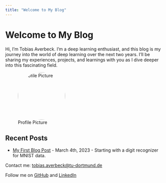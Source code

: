 ---
title: "Welcome to My Blog"
---

# Welcome to My Blog

Hi, I'm Tobias Averbeck. I'm a deep learning enthusiast, and this blog is my journey into the world of deep learning over the next two years. I'll be sharing my experiences, projects, and learnings with you as I dive deeper into this fascinating field.

![Profile Picture](profile.jpg){width=150 height=150 style="border-radius: 50%;"}

## Recent Posts

- [My First Blog Post](Day1.html) - March 4th, 2023 - Starting with a digit recognizer for MNIST data.

<footer>
  <p>Contact me: <a href="mailto:tobias.averbeck@tu-dortmund.de">tobias.averbeck@tu-dortmund.de</a></p>
  <p>Follow me on <a href="https://github.com/MkengineTA">GitHub</a> and <a href="https://www.linkedin.com/in/tobias-averbeck-771390157/">LinkedIn</a></p>
</footer>
